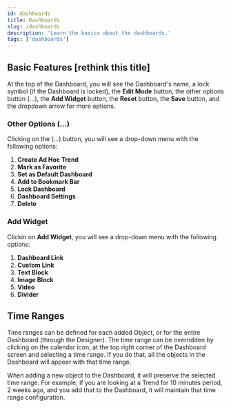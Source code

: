 ```yaml
---
id: dashboards
title: Dashboards
slug: /dashboards
description: 'Learn the basics about the dashboards.'
tags: ['dashboards']
---
```


## Basic Features [rethink this title]

At the top of the Dashboard, you will see the Dashboard's name, a lock symbol (if the Dashboard is locked), the **Edit Mode** button, the other options button (...), the **Add Widget** button, the **Reset** button, the **Save** button, and the dropdown arrow for more options.

### Other Options (...)

Clicking on the (...) button, you will see a drop-down menu with the following options:

1. **Create Ad Hoc Trend**
2. **Mark as Favorite**
3. **Set as Default Dashboard**
4. **Add to Bookmark Bar**
5. **Lock Dashboard**
6. **Dashboard Settings**
7. **Delete**

### Add Widget

Clickin on **Add Widget**, you will see a drop-down menu with the following options:

1. **Dashboard Link**
2. **Custom Link**
3. **Text Block**
4. **Image Block**
5. **Video**
6. **Divider**

## Time Ranges

Time ranges can be defined for each added Object, or for the entire Dashboard (through the Designer). The time range can be overridden by clicking on the calendar icon, at the top right corner of the Dashboard screen and selecting a time range.  If you do that, all the objects in the Dashboard will appear with that time range.

When adding a new object to the Dashboard, it will preserve the selected time range. For example, if you are looking at a Trend for 10 minutes period, 2 weeks ago, and you add that to the Dashboard, it will maintain that time range configuration.

[comment]: # (Check if the time will always be that specific time in that one day, or if it wil "walk" once the day moves, for example, two days from now, the 10 min period will be the the same or it will be two weeks before that day.)

